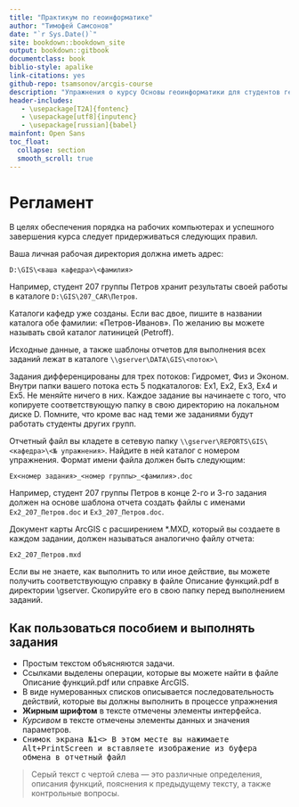 ```yaml
--- 
title: "Практикум по геоинформатике"
author: "Тимофей Самсонов"
date: "`r Sys.Date()`"
site: bookdown::bookdown_site
output: bookdown::gitbook
documentclass: book
biblio-style: apalike
link-citations: yes
github-repo: tsamsonov/arcgis-course
description: "Упражнения о курсу Основы геоинформатики для студентов географического факультета МГУ имени М.В.Ломоносова"
header-includes:
   - \usepackage[T2A]{fontenc}
   - \usepackage[utf8]{inputenc}
   - \usepackage[russian]{babel}
mainfont: Open Sans
toc_float:
  collapse: section
  smooth_scroll: true
---
```


# Регламент{-}

В целях обеспечения порядка на рабочих компьютерах и успешного завершения курса следует придерживаться следующих правил.

Ваша личная рабочая директория должна иметь адрес:

`D:\GIS\<ваша кафедра>\<фамилия>`

Например, студент 207 группы Петров хранит результаты своей работы в каталоге `D:\GIS\207_CAR\Петров`.

Каталоги кафедр уже созданы. Если вас двое, пишите в названии каталога обе фамилии: «Петров-Иванов». По желанию вы можете называть свой каталог латиницей (Petroff).

Исходные данные, а также шаблоны отчетов для выполнения всех заданий лежат в каталоге `\\gserver\DATA\GIS\<поток>\`

Задания дифференцированы для трех потоков: Гидромет, Физ и Эконом.
Внутри папки вашего потока есть 5 подкаталогов: Ex1, Ex2, Ex3, Ex4 и Ex5. Не меняйте ничего в них. Каждое задание вы начинаете с того, что копируете соответствующую папку в свою директорию на локальном диске D. Помните, что кроме вас над теми же заданиями будут работать студенты других групп.

Отчетный файл вы кладете в сетевую папку `\\gserver\REPORTS\GIS\<кафедра>\<№ упражнения>`. Найдите в ней каталог с номером упражнения. Формат имени файла должен быть следующим: 

`Ex<номер задания>_<номер группы>_<фамилия>.doc`

Например, студент 207 группы Петров в конце 2-го и 3-го задания должен на основе шаблона отчета создать файлы с именами `Ex2_207_Петров.doc` и `Ex3_207_Петров.doc`.

Документ карты ArcGIS с расширением *.MXD, который вы создаете в каждом задании, должен называться аналогично файлу отчета: 

`Ex2_207_Петров.mxd`

Если вы не знаете, как выполнить то или иное действие, вы можете получить соответствующую справку в файле Описание функций.pdf в директории \\gserver\DATA\GIS. Скопируйте его в свою папку перед выполнением заданий.

## Как пользоваться пособием и выполнять задания {-}

- Простым текстом объясняются задачи.
- Ссылками выделены операции, которые вы можете найти в файле Описание функций.pdf или справке ArcGIS.
- В виде нумерованных списков описывается последовательность действий, которые вы должны выполнить в процессе упражнения
- __Жирным шрифтом__ в тексте отмечены элементы интерфейса.
- _Курсивом_ в тексте отмечены элементы данных и значения параметров.
- <kbd>Снимок экрана №1<\kbd> 	В этом месте вы нажимаете Alt+PrintScreen и вставляете изображение из буфера обмена в отчетный файл

> Серый текст с чертой слева — это различные определения, описания функций, пояснения к предыдущему тексту, а также контрольные вопросы.

